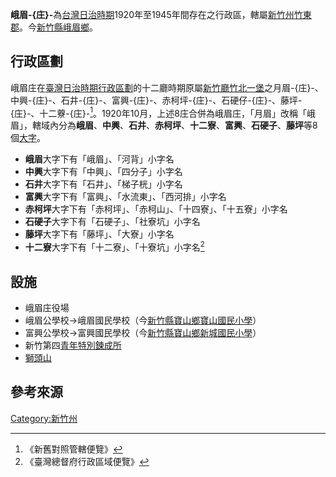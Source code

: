 {{NoteTA
|1=庄
}}
{{japanese|峨眉庄|がびしょう|Gabishō}}
'''峨眉-{庄}-'''為[[台灣日治時期|台灣日治時期]]1920年至1945年間存在之行政區，轄屬[[新竹州|新竹州]][[竹東郡|竹東郡]]。今[[新竹縣|新竹縣]][[峨眉鄉|峨眉鄉]]。

== 行政區劃 ==
峨眉庄在[[臺灣日治時期行政區劃|臺灣日治時期行政區劃]]的十二廳時期原屬[[新竹廳|新竹廳]][[竹北一堡|竹北一堡]]之月眉-{庄}-、中興-{庄}-、石井-{庄}-、富興-{庄}-、赤柯坪-{庄}-、石硬仔-{庄}-、藤坪-{庄}-、十二藔-{庄}-<ref>《新舊對照管轄便覽》</ref>。1920年10月，上述8庄合併為峨眉庄，「月眉」改稱「峨眉」，轄域內分為'''峨眉'''、'''中興'''、'''石井'''、'''赤柯坪'''、'''十二寮'''、'''富興'''、'''石硬子'''、'''藤坪'''等8個[[大字_(行政區劃)|大字]]。

*'''峨眉'''大字下有「峨眉」、「河背」小字名
*'''中興'''大字下有「中興」、「四分子」小字名
*'''石井'''大字下有「石井」、「梯子桄」小字名
*'''富興'''大字下有「富興」、「水流東」、「西河排」小字名
*'''赤柯坪'''大字下有「赤柯坪」、「赤柯山」、「十四寮」、「十五寮」小字名
*'''石硬子'''大字下有「石硬子」、「社寮坑」小字名
*'''藤坪'''大字下有「藤坪」、「大寮」小字名
*'''十二寮'''大字下有「十二寮」、「十寮坑」小字名<ref>《臺灣總督府行政區域便覽》</ref>

== 設施 ==
* 峨眉庄役場
* 峨眉公學校→峨眉國民學校（今[[新竹縣寶山鄉寶山國民小學|新竹縣寶山鄉寶山國民小學]]）
* 富興公學校→富興國民學校（今[[新竹縣寶山鄉新城國民小學|新竹縣寶山鄉新城國民小學]]）
* 新竹第四[[青年特別鍊成所|青年特別鍊成所]]
* [[獅頭山|獅頭山]]

== 參考來源 ==
{{reflist}}
{{竹東郡}}
{{新竹州}}

[[Category:新竹州|Category:新竹州]]